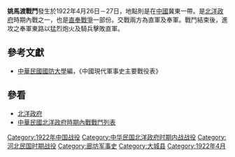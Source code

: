{{vfd|[[Wikipedia:頁面存廢討論/記錄/2022/06/26#韓莊戰鬥|比较标准]]提刪。|date=2022/06/27}}
{{Infobox Military Conflict|
campaign=|
image=|
caption=|
conflict=姚馬渡戰鬥|
date=1922年4月26日－27日|
place=[[中國|中國]]冀東|
result=奉軍以猛烈炮火及騎兵擊敗直軍|
combatant1=直軍東路|
combatant2=奉軍東路| 
commander1=直軍東路[[张国溶_(北洋政府将军)|張國溶]] |
commander2=奉軍東路[[李景林|李景林]] [[張學良|張學良]]|
strength1=|
strength2=|
casualties1=|
casualties2=|
}}
'''姚馬渡戰鬥'''發生於1922年4月26日－27日，地點則是在[[中國|中國]]冀東一帶。是[[北洋政府|北洋政府]]時期內戰之一，也是[[直奉戰爭|直奉戰爭]]一部份。交戰兩方為直軍及奉軍。戰鬥結束後，進攻之奉軍東路以猛烈炮火及騎兵擊敗直軍。
==參考文獻==
*[[中華民國|中華民國]][[國防大學_(臺灣)|國防大學]]編，《中國現代軍事史主要戰役表》
==參看==
*[[北洋政府|北洋政府]]
*[[中華民國北洋政府時期內戰戰鬥列表|中華民國北洋政府時期內戰戰鬥列表]]

[[Category:1922年中国战役|Category:1922年中国战役]]
[[Category:中华民国北洋政府时期内战战役|Category:中华民国北洋政府时期内战战役]]
[[Category:河北民国时期战役|Category:河北民国时期战役]]
[[Category:廊坊军事史|Category:廊坊军事史]]
[[Category:大城县|Category:大城县]]
[[Category:1922年4月|Category:1922年4月]]